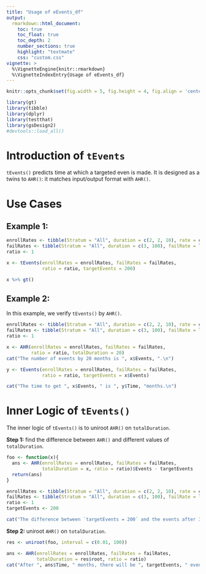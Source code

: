 ```yaml
---
title: "Usage of eEvents_df"
output:
  rmarkdown::html_document:
    toc: true
    toc_float: true
    toc_depth: 2
    number_sections: true
    highlight: "textmate"
    css: "custom.css"
vignette: >
  %\VignetteEngine{knitr::rmarkdown}
  %\VignetteIndexEntry{Usage of eEvents_df}
---
```



```r
knitr::opts_chunk$set(fig.width = 5, fig.height = 4, fig.align = 'center') 
```

```r
library(gt)
library(tibble)
library(dplyr)
library(testthat)
library(gsDesign2)
#devtools::load_all()
```

# Introduction of `tEvents`

`tEvents()` predicts time at which a targeted even is made. 
It is designed as a twins to `AHR()`: it matches input/output format with `AHR()`. 

# Use Cases

## Example 1: 
```r
enrollRates <- tibble(Stratum = "All", duration = c(2, 2, 10), rate = c(3, 6, 9) * 5)
failRates <- tibble(Stratum = "All", duration = c(3, 100), failRate = log(2) / c(9, 18), hr = c(.9, .6), dropoutRate = rep(.001, 2))
ratio <- 1

x <- tEvents(enrollRates = enrollRates, failRates = failRates,
             ratio = ratio, targetEvents = 200)

x %>% gt()
```

## Example 2: 

In this example, we verify `tEvents()` by `AHR()`.
```r
enrollRates <- tibble(Stratum = "All", duration = c(2, 2, 10), rate = c(3, 6, 9) * 5)
failRates <- tibble(Stratum = "All", duration = c(3, 100), failRate = log(2) / c(9, 18), hr = c(.9, .6), dropoutRate = rep(.001, 2))
ratio <- 1

x <- AHR(enrollRates = enrollRates, failRates = failRates, 
         ratio = ratio, totalDuration = 20)
cat("The number of events by 20 months is ", x$Events, ".\n")

y <- tEvents(enrollRates = enrollRates, failRates = failRates,
             ratio = ratio, targetEvents = x$Events)

cat("The time to get ", x$Events, " is ", y$Time, "months.\n")
```





# Inner Logic of `tEvents()`

The inner logic of `tEvents()` is to uniroot `AHR()` on `totalDuration`.

**Step 1:** find the difference between  `AHR()` and different values of `totalDuration`.
```r
foo <- function(x){
  ans <- AHR(enrollRates = enrollRates, failRates = failRates, 
             totalDuration = x, ratio = ratio)$Events - targetEvents
  return(ans)
}
```


```r
enrollRates <- tibble(Stratum = "All", duration = c(2, 2, 10), rate = c(3, 6, 9) * 5)
failRates <- tibble(Stratum = "All", duration = c(3, 100), failRate = log(2) / c(9, 18), hr = c(.9, .6), dropoutRate = rep(.001, 2))
ratio <- 1
targetEvents <- 200

cat("The difference between `targetEvents = 200` and the events after 30 months is ", foo(30), ".\n")
```


**Step 2:** uniroot `AHR()` on `totalDuration`.
```r
res <- uniroot(foo, interval = c(0.01, 100))

ans <- AHR(enrollRates = enrollRates, failRates = failRates, 
           totalDuration = res$root, ratio = ratio)
cat("After ", ans$Time, " months, there will be ", targetEvents, " events .\n")
```




